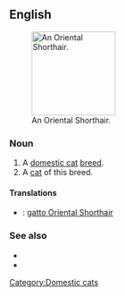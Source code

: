 ==English==
[[File:Oriental Shorthair.jpg|thumb|right|150px|An Oriental Shorthair.]]
===Noun===
{{en-noun|sg=[[Oriental]] [[shorthair|Shorthair]]}}

# A [[domestic cat]] [[breed]].
# A [[cat]] of this breed.
====Translations====
{{checktrans-top}}
*{{ttbc|Italian}}: [[gatto Oriental Shorthair]]
{{trans-mid}}

{{trans-bottom}}

===See also===
*{{pedia}}
*{{commonslite|Category:Oriental Shorthair}}

[[Category:Domestic cats]]